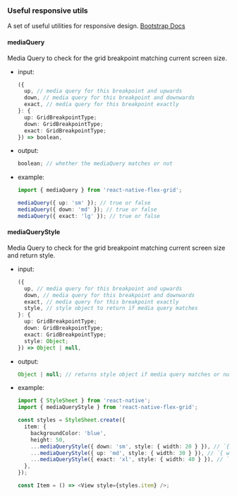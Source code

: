 <Meta title="utils/responsive" />

### Useful responsive utils

A set of useful utilities for responsive design. [Bootstrap Docs](https://getbootstrap.com/docs/5.0/layout/breakpoints)

#### mediaQuery

Media Query to check for the grid breakpoint matching current screen size.

- input:
  ```ts
  ({
    up, // media query for this breakpoint and upwards
    down, // media query for this breakpoint and downwards
    exact, // media query for this breakpoint exactly
  }: {
    up: GridBreakpointType;
    down: GridBreakpointType;
    exact: GridBreakpointType;
  }) => boolean,
  ```
- output:
  ```ts
  boolean; // whether the mediaQuery matches or not
  ```
- example:

  ```ts
  import { mediaQuery } from 'react-native-flex-grid';

  mediaQuery({ up: 'sm' }); // true or false
  mediaQuery({ down: 'md' }); // true or false
  mediaQuery({ exact: 'lg' }); // true or false
  ```

#### mediaQueryStyle

Media Query to check for the grid breakpoint matching current screen size and return style.

- input:
  ```ts
  ({
    up, // media query for this breakpoint and upwards
    down, // media query for this breakpoint and downwards
    exact, // media query for this breakpoint exactly
    style, // style object to return if media query matches
  }: {
    up: GridBreakpointType;
    down: GridBreakpointType;
    exact: GridBreakpointType;
    style: Object;
  }) => Object | null,
  ```
- output:
  ```ts
  Object | null; // returns style object if media query matches or null otherwise
  ```
- example:

  ```ts
  import { StyleSheet } from 'react-native';
  import { mediaQueryStyle } from 'react-native-flex-grid';

  const styles = StyleSheet.create({
    item: {
      backgroundColor: 'blue',
      height: 50,
      ...mediaQueryStyle({ down: 'sm', style: { width: 20 } }), // `{ width: 20 }` or `null`
      ...mediaQueryStyle({ up: 'md', style: { width: 30 } }), // `{ width: 30 }` or `null`
      ...mediaQueryStyle({ exact: 'xl', style: { width: 40 } }), // `{ width: 40 }` or `null`
    },
  });

  const Item = () => <View style={styles.item} />;
  ```
